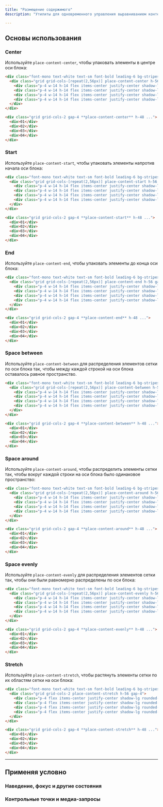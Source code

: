 ```yaml
---
title: "Размещение содержимого"
description: "Утилиты для одновременного управления выравниванием контента."

---
```




## Основы использования

### Center

Используйте `place-content-center`, чтобы упаковать элементы в центре оси блока:

```html {{ example: true }}
<div class="font-mono text-white text-sm font-bold leading-6 bg-stripes-sky rounded-lg">
  <div class="grid grid-cols-[repeat(2,56px)] place-content-center h-56 gap-4">
    <div class="p-4 w-14 h-14 flex items-center justify-center shadow-lg rounded-lg bg-sky-500">01</div>
    <div class="p-4 w-14 h-14 flex items-center justify-center shadow-lg rounded-lg bg-sky-500">02</div>
    <div class="p-4 w-14 h-14 flex items-center justify-center shadow-lg rounded-lg bg-sky-500">03</div>
    <div class="p-4 w-14 h-14 flex items-center justify-center shadow-lg rounded-lg bg-sky-500">04</div>
  </div>
</div>
```

```html
<div class="grid grid-cols-2 gap-4 **place-content-center** h-48 ...">
  <div>01</div>
  <div>02</div>
  <div>03</div>
  <div>04</div>
</div>
```

### Start

Используйте `place-content-start`, чтобы упаковать элементы напротив начала оси блока:

```html {{ example: true }}
<div class="font-mono text-white text-sm font-bold leading-6 bg-stripes-fuchsia rounded-lg">
  <div class="grid grid-cols-[repeat(2,56px)] place-content-start h-56 gap-4">
    <div class="p-4 w-14 h-14 flex items-center justify-center shadow-lg rounded-lg bg-fuchsia-500">01</div>
    <div class="p-4 w-14 h-14 flex items-center justify-center shadow-lg rounded-lg bg-fuchsia-500">02</div>
    <div class="p-4 w-14 h-14 flex items-center justify-center shadow-lg rounded-lg bg-fuchsia-500">03</div>
    <div class="p-4 w-14 h-14 flex items-center justify-center shadow-lg rounded-lg bg-fuchsia-500">04</div>
  </div>
</div>
```

```html
<div class="grid grid-cols-2 gap-4 **place-content-start** h-48 ...">
  <div>01</div>
  <div>02</div>
  <div>03</div>
  <div>04</div>
</div>
```

### End

Используйте `place-content-end`, чтобы упаковать элементы до конца оси блока:

```html {{ example: true }}
<div class="font-mono text-white text-sm font-bold leading-6 bg-stripes-indigo rounded-lg">
  <div class="grid grid-cols-[repeat(2,56px)] place-content-end h-56 gap-4">
    <div class="p-4 w-14 h-14 flex items-center justify-center shadow-lg rounded-lg bg-indigo-500">01</div>
    <div class="p-4 w-14 h-14 flex items-center justify-center shadow-lg rounded-lg bg-indigo-500">02</div>
    <div class="p-4 w-14 h-14 flex items-center justify-center shadow-lg rounded-lg bg-indigo-500">03</div>
    <div class="p-4 w-14 h-14 flex items-center justify-center shadow-lg rounded-lg bg-indigo-500">04</div>
  </div>
</div>
```

```html
<div class="grid grid-cols-2 gap-4 **place-content-end** h-48 ...">
  <div>01</div>
  <div>02</div>
  <div>03</div>
  <div>04</div>
</div>
```

### Space between

Используйте `place-content-between` для распределения элементов сетки по оси блока так, чтобы между каждой строкой на оси блока оставалось равное пространство.

```html {{ example: true }}
<div class="font-mono text-white text-sm font-bold leading-6 bg-stripes-purple rounded-lg">
  <div class="grid grid-cols-[repeat(2,56px)] place-content-between h-56 gap-4">
    <div class="p-4 w-14 h-14 flex items-center justify-center shadow-lg rounded-lg bg-purple-500">01</div>
    <div class="p-4 w-14 h-14 flex items-center justify-center shadow-lg rounded-lg bg-purple-500">02</div>
    <div class="p-4 w-14 h-14 flex items-center justify-center shadow-lg rounded-lg bg-purple-500">03</div>
    <div class="p-4 w-14 h-14 flex items-center justify-center shadow-lg rounded-lg bg-purple-500">04</div>
  </div>
</div>
```

```html
<div class="grid grid-cols-2 gap-4 **place-content-between** h-48 ...">
  <div>01</div>
  <div>02</div>
  <div>03</div>
  <div>04</div>
</div>
```

### Space around

Используйте `place-content-around`, чтобы распределить элементы сетки так, чтобы вокруг каждой строки на оси блока было одинаковое пространство:

```html {{ example: true }}
<div class="font-mono text-white text-sm font-bold leading-6 bg-stripes-cyan rounded-lg">
  <div class="grid grid-cols-[repeat(2,56px)] place-content-around h-56 gap-x-4">
    <div class="p-4 w-14 h-14 flex items-center justify-center shadow-lg rounded-lg bg-cyan-500">01</div>
    <div class="p-4 w-14 h-14 flex items-center justify-center shadow-lg rounded-lg bg-cyan-500">02</div>
    <div class="p-4 w-14 h-14 flex items-center justify-center shadow-lg rounded-lg bg-cyan-500">03</div>
    <div class="p-4 w-14 h-14 flex items-center justify-center shadow-lg rounded-lg bg-cyan-500">04</div>
  </div>
</div>
```

```html
<div class="grid grid-cols-2 gap-4 **place-content-around** h-48 ...">
  <div>01</div>
  <div>02</div>
  <div>03</div>
  <div>04</div>
</div>
```

### Space evenly

Используйте `place-content-evenly` для распределения элементов сетки так, чтобы они были равномерно распределены по оси блока:

```html {{ example: true }}
<div class="font-mono text-white text-sm font-bold leading-6 bg-stripes-violet rounded-lg">
  <div class="grid grid-cols-[repeat(2,56px)] place-content-evenly h-56">
    <div class="p-4 w-14 h-14 flex items-center justify-center shadow-lg rounded-lg bg-violet-500">01</div>
    <div class="p-4 w-14 h-14 flex items-center justify-center shadow-lg rounded-lg bg-violet-500">02</div>
    <div class="p-4 w-14 h-14 flex items-center justify-center shadow-lg rounded-lg bg-violet-500">03</div>
    <div class="p-4 w-14 h-14 flex items-center justify-center shadow-lg rounded-lg bg-violet-500">04</div>
  </div>
</div>
```

```html
<div class="grid grid-cols-2 gap-4 **place-content-evenly** h-48 ...">
  <div>01</div>
  <div>02</div>
  <div>03</div>
  <div>04</div>
</div>
```

### Stretch

Используйте `place-content-stretch`, чтобы растянуть элементы сетки по их областям сетки на оси блока:

```html {{ example: true }}
<div class="font-mono text-white text-sm font-bold leading-6 bg-stripes-pink rounded-lg">
  <div class="grid grid-cols-2 place-content-stretch h-56 gap-4">
    <div class="p-4 flex items-center justify-center shadow-lg rounded-lg bg-pink-500">01</div>
    <div class="p-4 flex items-center justify-center shadow-lg rounded-lg bg-pink-500">02</div>
    <div class="p-4 flex items-center justify-center shadow-lg rounded-lg bg-pink-500">03</div>
    <div class="p-4 flex items-center justify-center shadow-lg rounded-lg bg-pink-500">04</div>
  </div>
</div>
```

```html
<div class="grid grid-cols-2 gap-4 **place-content-stretch** h-48 ...">
  <div>01</div>
  <div>02</div>
  <div>03</div>
  <div>04</div>
</div>
```

---

## <Heading ignore>Применяя условно</Heading>

### <Heading ignore>Наведение, фокус и другие состояния</Heading>

<HoverFocusAndOtherStates defaultClass="grid place-content-start" featuredClass="place-content-center" />

### <Heading ignore>Контрольные точки и медиа-запросы</Heading>

<BreakpointsAndMediaQueries defaultClass="grid place-content-start" featuredClass="place-content-center" />

